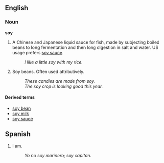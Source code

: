 ==English==
===Noun===
'''soy'''

#A Chinese and Japanese liquid sauce for fish, made by subjecting boiled beans to long fermentation and then long digestion in salt and water.  US usage prefers [[soy sauce]].
#: ''I like a little soy with my rice.''
# Soy beans.  Often used attributively.
#: ''These candles are made from soy.''
#: ''The soy crop is looking good this year.''

====Derived terms====
*[[soy bean]]
*[[soy milk]]
*[[soy sauce]]

==Spanish==

# I am.
#: ''Yo no soy marinero; soy capitan.''
